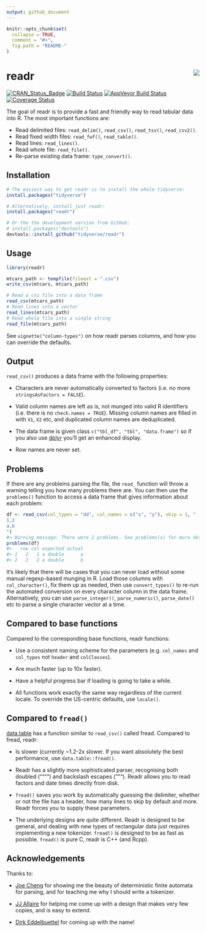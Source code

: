 ```yaml
---
output: github_document
---
```


<!-- README.md is generated from README.Rmd. Please edit that file -->

```r
knitr::opts_chunk$set(
  collapse = TRUE,
  comment = "#>",
  fig.path = "README-"
)
```

# readr <img src="logo.png" align="right" />

[![CRAN_Status_Badge](http://www.r-pkg.org/badges/version/readr)](http://cran.r-project.org/package=readr)
[![Build Status](https://travis-ci.org/tidyverse/readr.png?branch=master)](https://travis-ci.org/tidyverse/readr)
[![AppVeyor Build Status](https://ci.appveyor.com/api/projects/status/github/tidyverse/readr?branch=master&svg=true)](https://ci.appveyor.com/project/tidyverse/readr)
[![Coverage Status](http://codecov.io/github/tidyverse/readr/coverage.svg?branch=master)](http://codecov.io/tidyverse/hadley/readr?branch=master)

The goal of readr is to provide a fast and friendly way to read tabular data into R. The most important functions are:

* Read delimited files: `read_delim()`, `read_csv()`, `read_tsv()`, `read_csv2()`.
* Read fixed width files: `read_fwf()`, `read_table()`.
* Read lines: `read_lines()`.
* Read whole file: `read_file()`.
* Re-parse existing data frame: `type_convert()`.

## Installation

```r
# The easiest way to get readr is to install the whole tidyverse:
install.packages("tidyverse")

# Alternatively, install just readr:
install.packages("readr")

# Or the the development version from GitHub:
# install.packages("devtools")
devtools::install_github("tidyverse/readr")
```

## Usage

```r
library(readr)

mtcars_path <- tempfile(fileext = ".csv")
write_csv(mtcars, mtcars_path)

# Read a csv file into a data frame
read_csv(mtcars_path)
# Read lines into a vector
read_lines(mtcars_path)
# Read whole file into a single string
read_file(mtcars_path)
```

See `vignette("column-types")` on how readr parses columns, and how you can override the defaults.

## Output

`read_csv()` produces a data frame with the following properties:

* Characters are never automatically converted to factors (i.e. no more 
  `stringsAsFactors = FALSE`).

* Valid column names are left as is, not munged into valid R identifiers
  (i.e. there is no `check.names = TRUE`). Missing column names are filled
  in with `X1`, `X2` etc, and duplicated column names are deduplicated.

* The data frame is given class `c("tbl_df", "tbl", "data.frame")` so 
  if you also use [dplyr](https://github.com/hadley/dplyr/) you'll get an 
  enhanced display.

* Row names are never set.

## Problems

If there are any problems parsing the file, the `read_` function will throw a warning telling you how many problems there are. You can then use the `problems()` function to access a data frame that gives information about each problem:

```R
df <- read_csv(col_types = "dd", col_names = c("x", "y"), skip = 1, "
1,2
a,b
")
#> Warning message: There were 2 problems. See problems(x) for more details
problems(df)
#>   row col expected actual
#> 1   2   1 a double      a
#> 2   2   2 a double      b
```

It's likely that there will be cases that you can never load without some manual regexp-based munging in R. Load those columns with `col_character()`, fix them up as needed, then use `convert_types()` to re-run the automated conversion on every character column in the data frame. Alternatively, you can use `parse_integer()`, `parse_numeric()`, `parse_date()` etc to parse a single character vector at a time.

## Compared to base functions

Compared to the corresponding base functions, readr functions:

* Use a consistent naming scheme for the parameters (e.g. `col_names` and 
 `col_types` not `header` and `colClasses`).
 
* Are much faster (up to 10x faster).

* Have a helpful progress bar if loading is going to take a while.

* All functions work exactly the same way regardless of the current locale.
  To override the US-centric defaults, use `locale()`.

## Compared to `fread()`

[data.table](https://github.com/Rdatatable/data.table) has a function similar to `read_csv()` called fread. Compared to fread, readr:

* Is slower (currently ~1.2-2x slower. If you want absolutely the best 
  performance, use `data.table::fread()`.
  
* Readr has a slightly more sophisticated parser, recognising both 
  doubled ("""") and backslash escapes ("\""). Readr allows you to read
  factors and date times directly from disk.
  
* `fread()` saves you work by automatically guessing the delimiter, whether
  or not the file has a header, how many lines to skip by default and 
  more. Readr forces you to supply these parameters.
  
* The underlying designs are quite different. Readr is designed to be
  general, and dealing with new types of rectangular data just requires 
  implementing a new tokenizer. `fread()` is designed to be as fast as 
  possible. `fread()` is pure C, readr is C++ (and Rcpp).

## Acknowledgements

Thanks to:

* [Joe Cheng](https://github.com/jcheng5) for showing me the beauty of
  deterministic finite automata for parsing, and for teaching me why I 
  should write a tokenizer.
  
* [JJ Allaire](https://github.com/jjallaire) for helping me come up with a
  design that makes very few copies, and is easy to extend.
  
* [Dirk Eddelbuettel](http://dirk.eddelbuettel.com) for coming up with the
  name!
